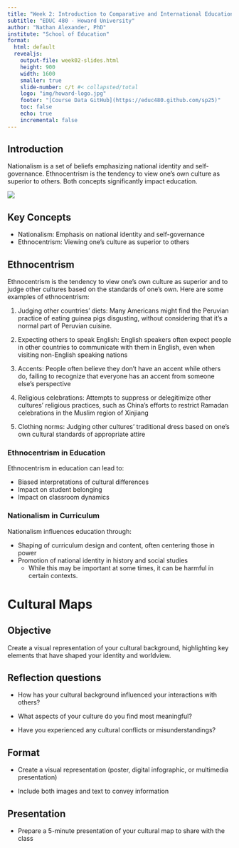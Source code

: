 ```yaml
---
title: "Week 2: Introduction to Comparative and International Education"
subtitle: "EDUC 480 - Howard University"
author: "Nathan Alexander, PhD"
institute: "School of Education"
format: 
  html: default
  revealjs:
    output-file: week02-slides.html
    height: 900
    width: 1600
    smaller: true
    slide-number: c/t #< collapsted/total
    logo: "img/howard-logo.jpg"
    footer: "[Course Data GitHub](https://educ480.github.com/sp25)"
    toc: false
    echo: true
    incremental: false
---
```


## Introduction

Nationalism is a set of beliefs emphasizing national identity and self-governance. Ethnocentrism is the tendency to view one's own culture as superior to others. Both concepts significantly impact education.

![](/img/ethnocentrism.jpg)

::: callout-note
## Key Concepts

-   Nationalism: Emphasis on national identity and self-governance
-   Ethnocentrism: Viewing one's culture as superior to others
:::

## Ethnocentrism

Ethnocentrism is the tendency to view one's own culture as superior and to judge other cultures based on the standards of one's own. Here are some examples of ethnocentrism:

1.  Judging other countries' diets: Many Americans might find the Peruvian practice of eating guinea pigs disgusting, without considering that it's a normal part of Peruvian cuisine.

2.  Expecting others to speak English: English speakers often expect people in other countries to communicate with them in English, even when visiting non-English speaking nations

3.  Accents: People often believe they don't have an accent while others do, failing to recognize that everyone has an accent from someone else's perspective

4.  Religious celebrations: Attempts to suppress or delegitimize other cultures' religious practices, such as China's efforts to restrict Ramadan celebrations in the Muslim region of Xinjiang

5.  Clothing norms: Judging other cultures' traditional dress based on one's own cultural standards of appropriate attire

### Ethnocentrism in Education

Ethnocentrism in education can lead to:

-   Biased interpretations of cultural differences
-   Impact on student belonging
-   Impact on classroom dynamics

### Nationalism in Curriculum

Nationalism influences education through:

-   Shaping of curriculum design and content, often centering those in power
-   Promotion of national identity in history and social studies
    -   While this may be important at some times, it can be harmful in certain contexts.

# Cultural Maps

## Objective

Create a visual representation of your cultural background, highlighting key elements that have shaped your identity and worldview.

## Reflection questions

-   How has your cultural background influenced your interactions with others?

-   What aspects of your culture do you find most meaningful?

-   Have you experienced any cultural conflicts or misunderstandings?

## Format

-   Create a visual representation (poster, digital infographic, or multimedia presentation)

-   Include both images and text to convey information

## Presentation

-   Prepare a 5-minute presentation of your cultural map to share with the class

